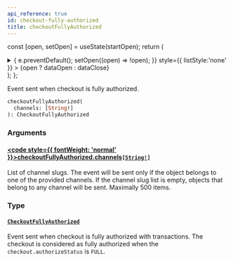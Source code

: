 ```yaml
---
api_reference: true
id: checkout-fully-authorized
title: checkoutFullyAuthorized
---
```






const [open, setOpen] = useState(startOpen);
return (
<details {...(open ? { open: true } : {})} className="details" style={{ border:'none', boxShadow:'none', background:'var(--ifm-background-color)' }}>
<summary
onClick={(e) => {
e.preventDefault();
setOpen((open) => !open);
}}
style={{ listStyle:'none' }} >
{open ? dataOpen : dataClose}
</summary>
{open && children}
</details>
);
};

Event sent when checkout is fully authorized.


<Badge text="Added in Saleor 3.21" class="badge badge--secondary margin-bottom--sm" />


<FeaturePreview />

```graphql
checkoutFullyAuthorized(
  channels: [String!]
): CheckoutFullyAuthorized
```

### Arguments

#### [<code style={{ fontWeight: 'normal' }}>checkoutFullyAuthorized.<b>channels</b></code>](#)<Bullet />[`[String!]`](../../../api-reference/miscellaneous/scalars/string.mdx) <Badge class="badge badge--secondary" text="list"/> <Badge class="badge badge--secondary" text="scalar"/> <Badge class="badge badge--secondary" text="miscellaneous"/>

List of channel slugs. The event will be sent only if the object belongs to one of the provided channels. If the channel slug list is empty, objects that belong to any channel will be sent. Maximally 500 items.

### Type

#### [`CheckoutFullyAuthorized`](../../../api-reference/checkout/objects/checkout-fully-authorized.mdx) <Badge class="badge badge--secondary" text="object"/> <Badge class="badge badge--secondary" text="checkout"/>

Event sent when checkout is fully authorized with transactions. The checkout is considered as fully authorized when the `checkout.authorizeStatus` is `FULL`.

